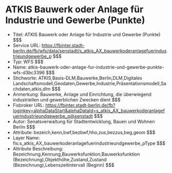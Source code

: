 # ATKIS Bauwerk oder Anlage für Industrie und Gewerbe (Punkte)
- Titel: ATKIS Bauwerk oder Anlage für Industrie und Gewerbe (Punkte) $$$
- Service URL: https://fbinter.stadt-berlin.de/fb/wfs/data/senstadt/s_atkis_AX_bauwerkoderanlagefuerindustrieundgewerbe_p $$$
- Typ: WFS $$$
- Name: atkis-bauwerk-oder-anlage-fur-industrie-und-gewerbe-punkte-wfs-d3bc3396 $$$
- Stichworte: ATKIS,Basis-DLM,Bauwerke,Berlin,DLM,Digitales Landschaftsmodell,Geodaten,Gewerbe,Industrie,Präsentationsmodell,Sachdaten,atkis,dlm $$$
- Anmerkung: Bauwerke, Anlage und Einrichtung, die überwiegend industriellen und gewerblichen Zwecken dient $$$
- Fisbroker URL: https://fbinter.stadt-berlin.de/fb?loginkey=alphaDataStart&alphaDataId=s_atkis_AX_bauwerkoderanlagefuerindustrieundgewerbe_p@senstadt $$$
- Autor: Senatsverwaltung für Stadtentwicklung, Bauen und Wohnen Berlin $$$
- Attribute: bezeich,kenn,bwf,bezbwf,hho,zus,bezzus,beg,geom $$$
- Layer Name: fis:s_atkis_AX_bauwerkoderanlagefuerindustrieundgewerbe_pType $$$
- Attribute Beschreibung: Bezeichnung,Kennung,Bauwerksfunktion,Bauwerksfunktion (Bezeichnung),Objekthöhe,Zustand,Zustand (Bezeichnung),Lebenszeitintervall (Beginn) $$$
